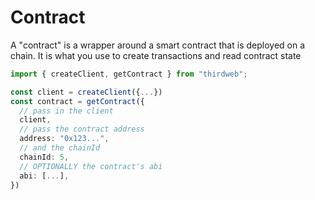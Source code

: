 # Contract

A "contract" is a wrapper around a smart contract that is deployed on a chain. It is what you use to create transactions and read contract state

```ts
import { createClient, getContract } from "thirdweb";

const client = createClient({...})
const contract = getContract({
  // pass in the client
  client,
  // pass the contract address
  address: "0x123...",
  // and the chainId
  chainId: 5,
  // OPTIONALLY the contract's abi
  abi: [...],
})
```
